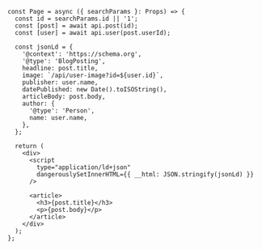 ```tsx
const Page = async ({ searchParams }: Props) => {
  const id = searchParams.id || '1';
  const [post] = await api.post(id);
  const [user] = await api.user(post.userId);

  const jsonLd = {
    '@context': 'https://schema.org',
    '@type': 'BlogPosting',
    headline: post.title,
    image: `/api/user-image?id=${user.id}`,
    publisher: user.name,
    datePublished: new Date().toISOString(),
    articleBody: post.body,
    author: {
      '@type': 'Person',
      name: user.name,
    },
  };

  return (
    <div>
      <script
        type="application/ld+json"
        dangerouslySetInnerHTML={{ __html: JSON.stringify(jsonLd) }}
      />

      <article>
        <h3>{post.title}</h3>
        <p>{post.body}</p>
      </article>
    </div>
  );
};
```
